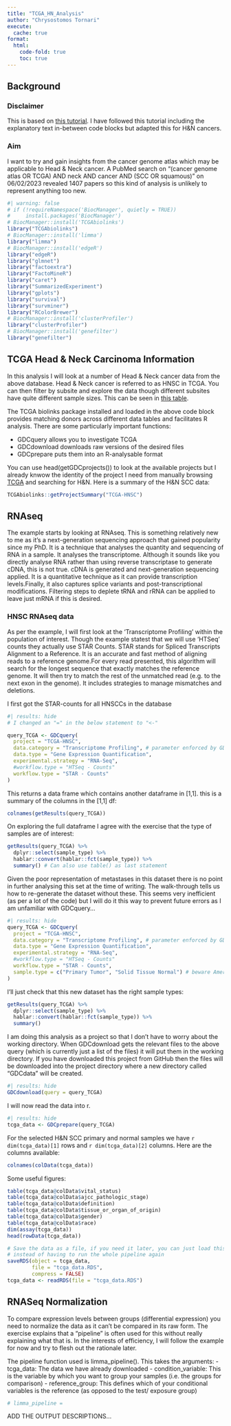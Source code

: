 ```yaml
---
title: "TCGA_HN_Analysis"
author: "Chrysostomos Tornari"
execute:
  cache: true
format:
  html: 
    code-fold: true
    toc: true
---
```



## Background

### Disclaimer
This is based on [this tutorial](https://www.youtube.com/watch?v=oyAn5B-vLus). I have followed this tutorial including the explanatory text in-between code blocks but adapted this for H&N cancers.

### Aim

I want to try and gain insights from the cancer genome atlas which may be applicable to Head & Neck cancer. A PubMed search on "(cancer genome atlas OR TCGA) AND neck AND cancer AND (SCC OR squamous)" on 06/02/2023 revealed 1407 papers so this kind of analysis is unlikely to represent anything too new.

```r
#| warning: false
# if (!requireNamespace('BiocManager', quietly = TRUE))
#     install.packages('BiocManager')
# BiocManager::install('TCGAbiolinks')
library("TCGAbiolinks")
# BiocManager::install('limma')
library("limma")
# BiocManager::install('edgeR')
library("edgeR")
library("glmnet")
library("factoextra")
library("FactoMineR")
library("caret")
library("SummarizedExperiment")
library("gplots")
library("survival")
library("survminer")
library("RColorBrewer")
# BiocManager::install('clusterProfiler')
library("clusterProfiler")
# BiocManager::install('genefilter')
library("genefilter")
```

## TCGA Head & Neck Carcinoma Information

In this analysis I will look at a number of Head & Neck cancer data from the above database. Head & Neck cancer is referred to as HNSC in TCGA. You can then filter by subsite and explore the data though different subsites have quite different sample sizes. This can be seen in [this table](https://portal.gdc.cancer.gov/projects/TCGA-HNSC).

The TCGA biolinks package installed and loaded in the above code block provides matching donors across different data tables and facilitates R analysis. There are some particularly important functions:

- GDCquery allows you to investigate TCGA
- GDCdownload downloads raw versions of the desired files
- GDCprepare puts them into an R-analysable format

You can use head(getGDCprojects()) to look at the available projects but I already knwow the identity of the project I need from manually browsing [TCGA](https://portal.gdc.cancer.gov/) and searching for H&N. Here is a summary of the H&N SCC data:

```r
TCGAbiolinks::getProjectSummary("TCGA-HNSC")
```

## RNAseq

The example starts by looking at RNAseq. This is something relatively new to me as it's a next-generation sequencing approach that gained popularity since my PhD. It is a technique that analyses the quantity and sequencing of RNA in a sample. It analyses the transcriptome. Although it sounds like you directly analyse RNA rather than using reverse transcriptase to generate cDNA, this is not true. cDNA is generated and next-generation sequencing applied. It is  a quantitative technique as it can provide transcription levels.Finally, it also captures splice variants and post-transcriptional modifications. Filtering steps to deplete tRNA and rRNA can be applied to leave just mRNA if this is desired.

### HNSC RNAseq data

As per the example, I will first look at the 'Transcriptome Profiling' within the population of interest. Though the example statest that we will use 'HTSeq' counts they actually use STAR Counts. STAR stands for Spliced Transcripts Alignment to a Reference. It is an accurate and fast method of aligning reads to a reference genome.For every read presented, this algorithm will search for the longest sequence that exactly matches the reference genome. It will then try to match the rest of the unmatched read (e.g. to the next exon in the genome). It includes strategies to manage mismatches and deletions.

I first got the STAR-counts for all HNSCCs in the database

```r
#| results: hide
# I changed an "=" in the below statement to "<-"

query_TCGA <- GDCquery(
  project = "TCGA-HNSC",
  data.category = "Transcriptome Profiling", # parameter enforced by GDCquery
  data.type = "Gene Expression Quantification",
  experimental.strategy = "RNA-Seq",
  #workflow.type = "HTSeq - Counts"
  workflow.type = "STAR - Counts"
)
```

This returns a data frame which contains another dataframe in [1,1]. this is a summary of the columns in the [1,1] df:

```r
colnames(getResults(query_TCGA))
```

On exploring the full dataframe I agree with the exercise that the type of samples are of interest:

```r
getResults(query_TCGA) %>% 
  dplyr::select(sample_type) %>% 
  hablar::convert(hablar::fct(sample_type)) %>% 
  summary() # Can also use table() as last statement
```

Given the poor representation of metastases in this dataset there is no point in further analysing this set at the time of writing. The walk-through tells us how to re-generate the dataset without these. This seems very inefficient (as per a lot of the code) but I will do it this way to prevent future errors as I am unfamiliar with GDCquery...

```r
#| results: hide
query_TCGA <- GDCquery(
  project = "TCGA-HNSC",
  data.category = "Transcriptome Profiling", # parameter enforced by GDCquery
  data.type = "Gene Expression Quantification",
  experimental.strategy = "RNA-Seq",
  #workflow.type = "HTSeq - Counts"
  workflow.type = "STAR - Counts",
  sample.type = c("Primary Tumor", "Solid Tissue Normal") # beware American spelling
)
```

I'll just check that this new dataset has the right sample types:

```r
getResults(query_TCGA) %>% 
  dplyr::select(sample_type) %>% 
  hablar::convert(hablar::fct(sample_type)) %>% 
  summary() 
```

I am doing this analysis as a project so that I don't have to worry about the working directory. When GDCdownload gets the relevant files to the above query (which is currently just a list of the files) it will put them in the working directory. If you have downloaded this project from GitHub then the files will be downloaded into the project directory where a new directory called "GDCdata" will be created.

```r
#| results: hide
GDCdownload(query = query_TCGA)
```

I will now read the data into r.

```r
#| results: hide
tcga_data <- GDCprepare(query_TCGA)
```

For the selected H&N SCC primary and normal samples we have `r dim(tcga_data)[1]` rows and `r dim(tcga_data)[2]` columns. Here are the columns available:

```r
colnames(colData(tcga_data))
```

Some useful figures:

```r
table(tcga_data@colData$vital_status)
table(tcga_data@colData$ajcc_pathologic_stage)
table(tcga_data@colData$definition)
table(tcga_data@colData$tissue_or_organ_of_origin)
table(tcga_data@colData$gender)
table(tcga_data@colData$race)
dim(assay(tcga_data))
head(rowData(tcga_data))
```

```r
# Save the data as a file, if you need it later, you can just load this file
# instead of having to run the whole pipeline again
saveRDS(object = tcga_data,
        file = "tcga_data.RDS",
        compress = FALSE)
tcga_data <- readRDS(file = "tcga_data.RDS")
```

## RNASeq Normalization

To compare expression levels between groups (differential expression) you need to normalize the data as it can't be compared in its raw form. The exercise explains that a "pipeline" is often used for this without really explaining what that is. In the interests of efficiency, I will follow the example for now and try to flesh out the rationale later.

The pipeline function used is limma_pipeline(). This takes the arguments:
- tcga_data: The data we have already downloaded
- condition_variable: This is the variable by which you want to group your samples (i.e. the groups for comparison)
- reference_group: This defines which of your conditional variables is the reference (as opposed to the test/ exposure group)

```r
# limma_pipeline = 
```



ADD THE OUTPUT DESCRIPTIONS...
